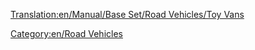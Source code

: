 [[Translation:en/Manual/Base Set/Road Vehicles/Toy Vans]]

{{en/RoadVehicle|name     = MightyMover Toy Van
  |img      = MightyMover Toy.png
  |price    = £4,797 ($9,594)
  |speed    = 30 mph (48 km/h)
  |annual   = £421 ($842)
  |designed = 1935
  |life     = 15
  |capacity = 17 [[en/toys]]
}}
{{en/RoadVehicle|name     = Powernaught Toy Van
  |img      = Powernaught Toy.png
  |price    = £6,027 ($12,054)
  |speed    = 55 mph (88 km/h)
  |annual   = £787 ($1574)
  |designed = 1978
  |life     = 15
  |capacity = 19 [[en/toys]]
}}
{{en/RoadVehicle|name     = Wizzow Toy Van
  |img      = Wizzow Toy.png
  |price    = £6,437 ($12,874)
  |speed    = 70 mph (112 km/h)
  |annual   = £1,125 ($2,250)
  |designed = 2015
  |life     = 15
  |capacity = 22 [[en/toys]]
}}
[[Category:en/Road Vehicles]]